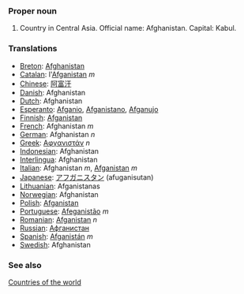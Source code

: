 ===Proper noun===

# Country in Central Asia. Official name: Afghanistan. Capital: Kabul.
===Translations===
*[[Breton]]: [[Afghanistan]]
*[[Catalan]]: l'[[Afganistan]] ''m''
*[[Chinese]]: [[阿富汗]]
*[[Danish]]: Afghanistan
*[[Dutch]]: Afghanistan
*[[Esperanto]]: [[Afganio]], [[Afganistano]], [[Afganujo]]
*[[Finnish]]: [[Afganistan]]
*[[French]]: Afghanistan ''m''
*[[German]]: Afghanistan ''n''
*[[Greek]]: [[Αφγανιστάν]] ''n''
*[[Indonesian]]: Afghanistan
*[[Interlingua]]: Afghanistan
*[[Italian]]: Afghanistan ''m'', [[Afganistan]] ''m''
*[[Japanese]]: [[アフガニスタン]] (afuganisutan)
*[[Lithuanian]]: Afganistanas
*[[Norwegian]]: Afghanistan
*[[Polish]]: [[Afganistan]]
*[[Portuguese]]: [[Afeganistão]] ''m''
*[[Romanian]]: [[Afganistan]] ''n''
*[[Russian]]: [[Афганистан]]
*[[Spanish]]: [[Afganistán]] ''m''
*[[Swedish]]: Afghanistan

===See also===
[[Countries of the world]]
